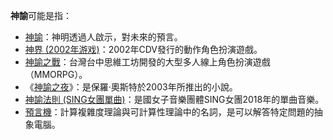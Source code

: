 {{noteTA
| G1=Games
}}
'''神諭'''可能是指：
* [[神諭|神諭]]：神明透過人啟示，對未來的預言。
* [[神界_(2002年游戏)|神界 (2002年游戏)]]：2002年CDV發行的動作角色扮演遊戲。
* [[神諭之戰|神諭之戰]]：台灣台中思維工坊開發的大型多人線上角色扮演遊戲（MMORPG）。
* 《[[神諭之夜|神諭之夜]]》：是保羅·奧斯特於2003年所推出的小說。
* [[神諭法則_(SING女團單曲)|神諭法則 (SING女團單曲)]]：是國女子音樂團體SING女團2018年的單曲音樂。
* [[預言機|預言機]]：計算複雜度理論與可計算性理論中的名詞，是可以解答特定問題的抽象電腦。

{{disambiguation|cat=二字译名消歧义}}